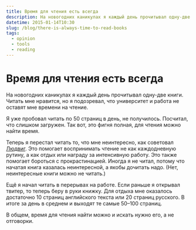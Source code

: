 ```yaml
---
title: Время для чтения есть всегда
description: На новогодних каникулах я каждый день прочитывал одну-две книги. Читать мне нравится, но я подозревал, что университет и работа не оставят мне времени на чтение.
datetime: 2015-01-14T10:30
slug: /blog/there-is-always-time-to-read-books
tags:
  - opinion
  - tools
  - reading
---
```


# Время для чтения есть всегда

На новогодних каникулах я каждый день прочитывал одну-две книги. Читать мне нравится, но я подозревал, что университет и работа не оставят мне времени на чтение.

Я уже пробовал читать по 50 страниц в день, не получилось. Посчитал, что слишком загружен. Так вот, это фигня полная, для чтения можно найти время.

Теперь я перестал читать то, что мне неинтересно, как советовал [Людвиг](https://ldwg.ru). Это помогает воспринимать чтение не как каждодневную рутину, а как отдых или награду за интенсивную работу. Это также помогает бороться с прокрастинацией. Иногда я не читал, потому что начатая книга казалась неинтересной, а якобы дочитать надо. (Нет, неинтересные книги можно не читать.)

Ещё я начал читать в перерывах на работе. Если раньше я открывал твитер, то теперь беру в руки книжку. Для отдыха мне оказалось достаточно 10 страниц английского текста или 20 страниц русского. В итоге за день в среднем и выходят те самые 50–100 страниц.

В общем, время для чтения найти можно и искать нужно его, а не отговорки.
